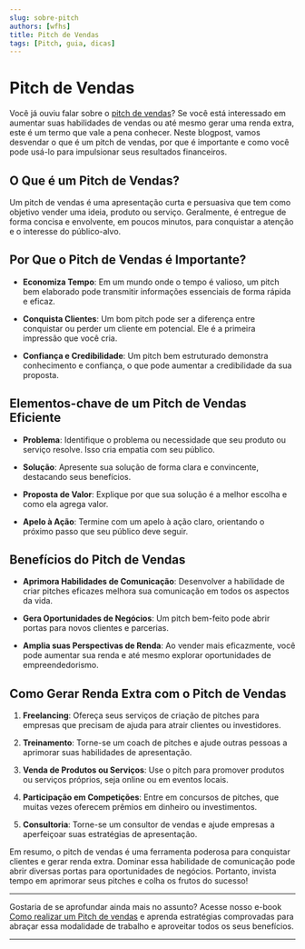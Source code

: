 ```yaml
---
slug: sobre-pitch
authors: [wfhs]
title: Pitch de Vendas
tags: [Pitch, guia, dicas]
---
```


# Pitch de Vendas

Você já ouviu falar sobre o [pitch de vendas](https://pay.kiwify.com.br/atKqkbg)? Se você está interessado em aumentar suas habilidades de vendas ou até mesmo gerar uma renda extra, este é um termo que vale a pena conhecer. Neste blogpost, vamos desvendar o que é um pitch de vendas, por que é importante e como você pode usá-lo para impulsionar seus resultados financeiros.

## O Que é um Pitch de Vendas?

Um pitch de vendas é uma apresentação curta e persuasiva que tem como objetivo vender uma ideia, produto ou serviço. Geralmente, é entregue de forma concisa e envolvente, em poucos minutos, para conquistar a atenção e o interesse do público-alvo.

## Por Que o Pitch de Vendas é Importante?

- **Economiza Tempo**: Em um mundo onde o tempo é valioso, um pitch bem elaborado pode transmitir informações essenciais de forma rápida e eficaz.

- **Conquista Clientes**: Um bom pitch pode ser a diferença entre conquistar ou perder um cliente em potencial. Ele é a primeira impressão que você cria.

- **Confiança e Credibilidade**: Um pitch bem estruturado demonstra conhecimento e confiança, o que pode aumentar a credibilidade da sua proposta.

## Elementos-chave de um Pitch de Vendas Eficiente

- **Problema**: Identifique o problema ou necessidade que seu produto ou serviço resolve. Isso cria empatia com seu público.

- **Solução**: Apresente sua solução de forma clara e convincente, destacando seus benefícios.

- **Proposta de Valor**: Explique por que sua solução é a melhor escolha e como ela agrega valor.

- **Apelo à Ação**: Termine com um apelo à ação claro, orientando o próximo passo que seu público deve seguir.

## Benefícios do Pitch de Vendas

- **Aprimora Habilidades de Comunicação**: Desenvolver a habilidade de criar pitches eficazes melhora sua comunicação em todos os aspectos da vida.

- **Gera Oportunidades de Negócios**: Um pitch bem-feito pode abrir portas para novos clientes e parcerias.

- **Amplia suas Perspectivas de Renda**: Ao vender mais eficazmente, você pode aumentar sua renda e até mesmo explorar oportunidades de empreendedorismo.

## Como Gerar Renda Extra com o Pitch de Vendas

1. **Freelancing**: Ofereça seus serviços de criação de pitches para empresas que precisam de ajuda para atrair clientes ou investidores.

2. **Treinamento**: Torne-se um coach de pitches e ajude outras pessoas a aprimorar suas habilidades de apresentação.

3. **Venda de Produtos ou Serviços**: Use o pitch para promover produtos ou serviços próprios, seja online ou em eventos locais.

4. **Participação em Competições**: Entre em concursos de pitches, que muitas vezes oferecem prêmios em dinheiro ou investimentos.

5. **Consultoria**: Torne-se um consultor de vendas e ajude empresas a aperfeiçoar suas estratégias de apresentação.

Em resumo, o pitch de vendas é uma ferramenta poderosa para conquistar clientes e gerar renda extra. Dominar essa habilidade de comunicação pode abrir diversas portas para oportunidades de negócios. Portanto, invista tempo em aprimorar seus pitches e colha os frutos do sucesso!

<hr/>
Gostaria de se aprofundar ainda mais no assunto? Acesse nosso e-book <a href="https://pay.kiwify.com.br/atKqkbg">Como realizar um Pitch de vendas</a> e aprenda estratégias comprovadas para abraçar essa modalidade de trabalho e aproveitar todos os seus benefícios.<br />

<hr/>
